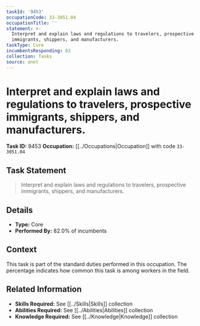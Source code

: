 ```yaml
---
taskId: '9453'
occupationCode: 33-3051.04
occupationTitle: ''
statement: >-
  Interpret and explain laws and regulations to travelers, prospective
  immigrants, shippers, and manufacturers.
taskType: Core
incumbentsResponding: 82
collection: Tasks
source: onet
---
```

# Interpret and explain laws and regulations to travelers, prospective immigrants, shippers, and manufacturers.

**Task ID:** 9453
**Occupation:** [[../Occupations|Occupation]] with code `33-3051.04`

## Task Statement

> Interpret and explain laws and regulations to travelers, prospective immigrants, shippers, and manufacturers.

## Details

- **Type:** Core
- **Performed By:** 82.0% of incumbents

## Context

This task is part of the standard duties performed in this occupation. The percentage indicates how common this task is among workers in the field.

## Related Information

- **Skills Required:** See [[../Skills|Skills]] collection
- **Abilities Required:** See [[../Abilities|Abilities]] collection
- **Knowledge Required:** See [[../Knowledge|Knowledge]] collection

